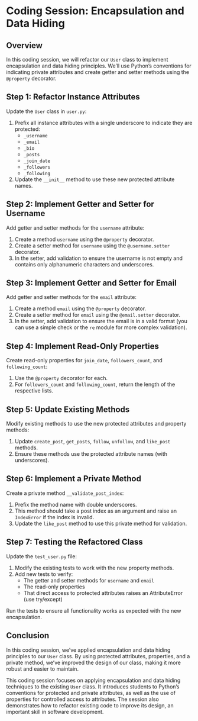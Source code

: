 # Coding Session: Encapsulation and Data Hiding


## Overview

In this coding session, we will refactor our `User` class to implement encapsulation and data hiding principles. We'll use Python's conventions for indicating private attributes and create getter and setter methods using the `@property` decorator.


## Step 1: Refactor Instance Attributes

Update the `User` class in `user.py`:

1. Prefix all instance attributes with a single underscore to indicate they are protected:
   - `_username`
   - `_email`
   - `_bio`
   - `_posts`
   - `_join_date`
   - `_followers`
   - `_following`

2. Update the `__init__` method to use these new protected attribute names.


## Step 2: Implement Getter and Setter for Username

Add getter and setter methods for the `username` attribute:

1. Create a method `username` using the `@property` decorator.
2. Create a setter method for `username` using the `@username.setter` decorator.
3. In the setter, add validation to ensure the username is not empty and contains only alphanumeric characters and underscores.


## Step 3: Implement Getter and Setter for Email

Add getter and setter methods for the `email` attribute:

1. Create a method `email` using the `@property` decorator.
2. Create a setter method for `email` using the `@email.setter` decorator.
3. In the setter, add validation to ensure the email is in a valid format (you can use a simple check or the `re` module for more complex validation).


## Step 4: Implement Read-Only Properties

Create read-only properties for `join_date`, `followers_count`, and `following_count`:

1. Use the `@property` decorator for each.
2. For `followers_count` and `following_count`, return the length of the respective lists.


## Step 5: Update Existing Methods

Modify existing methods to use the new protected attributes and property methods:

1. Update `create_post`, `get_posts`, `follow`, `unfollow`, and `like_post` methods.
2. Ensure these methods use the protected attribute names (with underscores).


## Step 6: Implement a Private Method

Create a private method `__validate_post_index`:

1. Prefix the method name with double underscores.
2. This method should take a post index as an argument and raise an `IndexError` if the index is invalid.
3. Update the `like_post` method to use this private method for validation.


## Step 7: Testing the Refactored Class

Update the `test_user.py` file:

1. Modify the existing tests to work with the new property methods.
2. Add new tests to verify:
   - The getter and setter methods for `username` and `email`
   - The read-only properties
   - That direct access to protected attributes raises an AttributeError (use try/except)

Run the tests to ensure all functionality works as expected with the new encapsulation.


## Conclusion

In this coding session, we've applied encapsulation and data hiding principles to our `User` class. By using protected attributes, properties, and a private method, we've improved the design of our class, making it more robust and easier to maintain.

::: {.notes}
This coding session focuses on applying encapsulation and data hiding techniques to the existing `User` class. It introduces students to Python's conventions for protected and private attributes, as well as the use of properties for controlled access to attributes. The session also demonstrates how to refactor existing code to improve its design, an important skill in software development.
:::